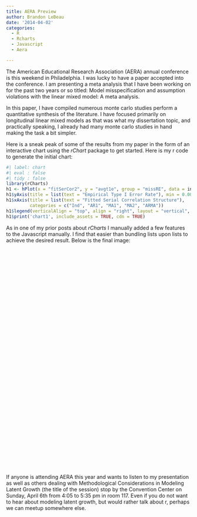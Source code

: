```yaml
---
title: AERA Preview
author: Brandon LeBeau
date: '2014-04-02'
categories:
  - R
  - Rcharts
  - Javascript
  - Aera

---
```



The American Educational Research Association (AERA) annual conference is this weekend in Philadelphia.  I was lucky to have a paper accepted into the conference.  I am presenting a meta analysis that I have been working on for the past two years or so titled: Model misspecification and assumption violations with the linear mixed model: A meta analysis.

In this paper, I have compiled numerous monte carlo studies perform a quantitative synthesis of the literature.  I have focused primarily on longitudinal linear mixed models as that was what my dissertation topic, and practically speaking, I already had many monte carlo studies in hand making the task a bit simpler.

Here is a sneak peak of some of the results from my paper in the form of an interactive chart using the *rChart* package to get started.  Here is my r code to generate the initial chart:

```r
#| label: chart
#| eval : false
#| tidy : false
library(rCharts)
h1 <- hPlot(x = "fitSerCor2", y = "avgt1e", group = "missRE", data = intmean)
h1$yAxis(title = list(text = "Empirical Type I Error Rate"), min = 0.00, max = 0.2, tickInterval = 0.05)
h1$xAxis(title = list(text = "Fitted Serial Correlation Structure"),
         categories = c("Ind", "AR1", "MA1", "MA2", "ARMA"))
h1$legend(verticalAlign = "top", align = "right", layout = "vertical", title = list(text = "Miss RE"))
h1$print('chart1', include_assets = TRUE, cdn = TRUE)
```

As in one of my prior posts about *rCharts* I manually added a few features to the Javascript manually.  I find that easier than bundling lists upon lists to achieve the desired result.  Below is the final image:

<script type='text/javascript' src=https://code.jquery.com/jquery-1.9.1.min.js></script>
<script type='text/javascript' src=https://code.highcharts.com/highcharts.js></script>
<script type='text/javascript' src=https://code.highcharts.com/highcharts-more.js></script>
<script type='text/javascript' src=https://code.highcharts.com/modules/exporting.js></script> 
 <style>
  .rChart {
    display: block;
    margin-left: auto; 
    margin-right: auto;
    width: 800px;
    height: 600px;
    font-size: 200%;
  }  
  </style>
<div id = 'chart1' class = 'rChart highcharts'></div>
<script type='text/javascript'>
    (function($){
        $(function () {
            var chart = new Highcharts.Chart({
 "dom": "chart1",
"width":            800,
"height":            400,
"credits": {
 "href": null,
"text": null 
},
"exporting": {
 "enabled": false 
},
"title": {
 "text": null 
},
"yAxis": [
 {
 "title": {
 "text": "Empirical Type I Error Rate",
   style: {
   fontWeight: 'bold',
   fontSize: '20px'
   }
},
labels: {
  style: {
   fontSize: '18px'
  }
 },
"min":              0,
"max":            0.2,
"tickInterval":           0.05 
} 
],
"series": [
 {
 "data": [
 [
 "Ind",
0.0519
],
 [
 "AR1",
0.0635
],
[
 "MA1",
0.0639
],
[
 "MA2",
0.0665
], 
[
 "ARMA",
0.0656
],
],
events: {
            mouseOver: function () {
                this.update({
                    color: 'black'
                });                
            },
            mouseOut: function () {
                this.update({
                    color: '#e41a1c'
                }); 
            }
        },
"color": "#e41a1c",
"name": "0",
"type": null,
"marker": {
 "radius":              6
} 
},
{
 "data": [
 [
 "Ind",
0.1837
],
 [
 "AR1",
0.0864
],
[
 "MA1",
0.1155
],
[
 "MA2",
0.0999
], 
[
 "ARMA",
0.0896
],
],
events: {
            mouseOver: function () {
                this.update({
                    color: 'black'
                });                
            },
            mouseOut: function () {
                this.update({
                    color: '#377eb8'
                }); 
            }
        },
"color": "#377eb8",
"name": "1",
"type": null,
"marker": {
 "radius":              6
} 
} 
],
"xAxis": [
 {
 "title": {
 "text": "Fitted Serial Correlation Structure",
 style:{
   fontWeight: 'bold',
   fontSize: '20px'
 }
},
labels: {
 style: {
  fontSize: '18px',
  fontWeight: 'bold'
 }
},
"categories": [ "Ind", "AR1", "MA1", "MA2", "ARMA" ] 
} 
],
"subtitle": {
 "text": null 
},
"legend": {
 "verticalAlign": "top",
"align": "right",
"layout": "vertical",
symbolWidth: 40,
"title": {
 "text": "Miss RE" 
} 
},
"plotOptions": {
 "series": {
 "lineWidth":              4 
} 
},
"id": "chart1",
"chart": {
 "renderTo": "chart1",
  zoomType: "y",
   "style": {
 fontSize: "24px"
 },
 resetZoomButton: {
  position: {
   align: 'left'
  }
 }
} 
});
        });
    })(jQuery);
</script>

If anyone is attending AERA this year and wants to listen to my presentation as well as others dealing with Methodological Considerations in Modeling Latent Growth (the title of the session) stop by the Convention Center on Sunday, April 6th from 4:05 to 5:35 pm in room 117.  Even if you do not want to hear about modeling latent growth, but would rather talk about r, perhaps we can meetup somewhere else.

